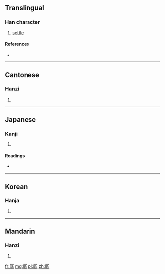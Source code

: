 {{also|底}}
==Translingual==

===Han character===
{{Han char|rn=27|rad=厂|as=05|sn=7|four=7124<sub>2</sub>|canj=一竹心一 (MHPM)}}

# [[settle]]

====References====
* {{Han ref|kx=0160.400|dkj=02918|dj=0367.240|hdz=10070.050|uh=538E|ud=21390|bh=CA74|bd=51828}}

----

==Cantonese==

===Hanzi===
{{yue-hanzi|jyut=|y=ji2}}

# {{defn|lang=yue|sort=厂05}}

----

==Japanese==

===Kanji===
{{ja-kanji|grade=|rs=厂05}}

# {{defn|lang=ja|sort=厂05}}

====Readings====
* {{ja-readings|on=[[し]] (shi), [[きい]] (kii), [[とう]] (tō), [[てい]] (tei), [[ち]] (chi)|kun=[[と]] (to), [[みがく]] (migaku), [[たいらにする]] (tairanisuru)}}

----

==Korean==

===Hanja===
{{ko-hanja|hangeul=지|rv=ji|mr=chi}}

# {{defn|lang=ko|sort=厂05}}

----

==Mandarin==

===Hanzi===
{{cmn-hanzi|pin=[[zhǐ]] ([[zhi3]])|wg=chih<sup>3</sup>}}

# {{defn|lang=cmn|sort=厂05}}

[[fr:厎]]
[[mg:厎]]
[[pl:厎]]
[[zh:厎]]